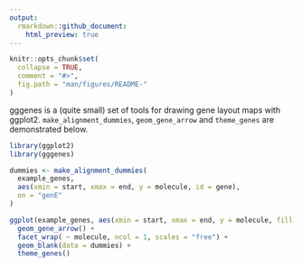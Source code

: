 ```yaml
---
output: 
  rmarkdown::github_document:
    html_preview: true
---
```


```r
knitr::opts_chunk$set(
  collapse = TRUE,
  comment = "#>",
  fig.path = "man/figures/README-"
)
```

gggenes is a (quite small) set of tools for drawing gene layout maps with
ggplot2. `make_alignment_dummies`, `geom_gene_arrow` and `theme_genes` are
demonstrated below.

```r
library(ggplot2)
library(gggenes)

dummies <- make_alignment_dummies(
  example_genes,
  aes(xmin = start, xmax = end, y = molecule, id = gene),
  on = "genE"
)

ggplot(example_genes, aes(xmin = start, xmax = end, y = molecule, fill = gene)) +
  geom_gene_arrow() +
  facet_wrap( ~ molecule, ncol = 1, scales = "free") +
  geom_blank(data = dummies) +
  theme_genes()
```
